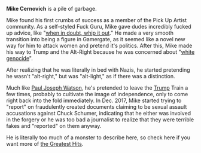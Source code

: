 {{Stub}}
'''Mike Cernovich''' is a pile of garbage.

Mike found his first crumbs of success as a member of the Pick Up Artist community. As a self-styled Fuck Guru, Mike gave dudes incredibly fucked up advice, like "[https://web.archive.org/web/20160318163008/http://www.dangerandplay.com/2012/02/27/when-masturbation-leads-to-a-close/ when in doubt, whip it out]." He made a very smooth transition into being a figure in Gamergate, as it seemed like a novel new way for him to attack women and pretend it's politics. After this, Mike made his way to Trump and the Alt-Right because he was concerned about "[http://archive.is/JtEAY white genocide]".

After realizing that he was literally in bed with Nazis, he started pretending he wasn't "alt-right," but was "alt-light," as if there was a distinction.

Much like [[Paul Joseph Watson]], he's pretended to leave the [[Trump]] Train a few times, probably to cultivate the image of independence, only to come right back into the fold immediately. In Dec. 2017, Mike started trying to "report" on fraudulently created documents claiming to be sexual assault accusations against Chuck Schumer, indicating that he either was involved in the forgery or he was too bad a journalist to realize that they were terrible fakes and "reported" on them anyway.

He is literally too much of a monster to describe here, so check here if you want more of [https://rationalwiki.org/wiki/Mike_Cernovich the Greatest Hits].